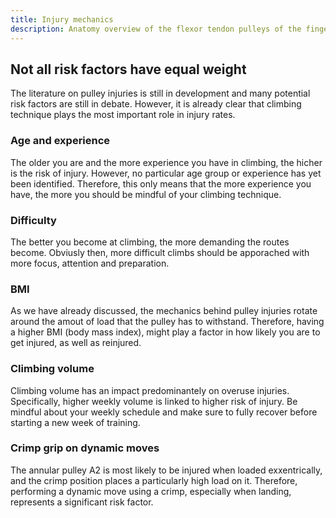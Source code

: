 ```yaml
---
title: Injury mechanics
description: Anatomy overview of the flexor tendon pulleys of the finger
---
```


## Not all risk factors have equal weight

The literature on pulley injuries is still in development and many potential risk factors are still in debate. However, it is already clear that climbing technique plays the most important role in injury rates.

### Age and experience

The older you are and the more experience you have in climbing, the hicher is the risk of injury. However, no particular age group or experience has yet been identified. Therefore, this only means that the more experience you have, the more you should be mindful of your climbing technique.

### Difficulty

The better you become at climbing, the more demanding the routes become. Obviusly then, more difficult climbs should be apporached with more focus, attention and preparation.

### BMI

As we have already discussed, the mechanics behind pulley injuries rotate around the amout of load that the pulley has to withstand. Therefore, having a higher BMI (body mass index), might play a factor in how likely you are to get injured, as well as reinjured.

### Climbing volume

Climbing volume has an impact predominantely on overuse injuries. Specifically, higher weekly volume is linked to higher risk of injury. Be mindful about your weekly schedule and make sure to fully recover before starting a new week of training.

### Crimp grip on dynamic moves

The annular pulley A2 is most likely to be injured when loaded exxentrically, and the crimp position places a particularly high load on it. Therefore, performing a dynamic move using a crimp, especially when landing, represents a significant risk factor.
